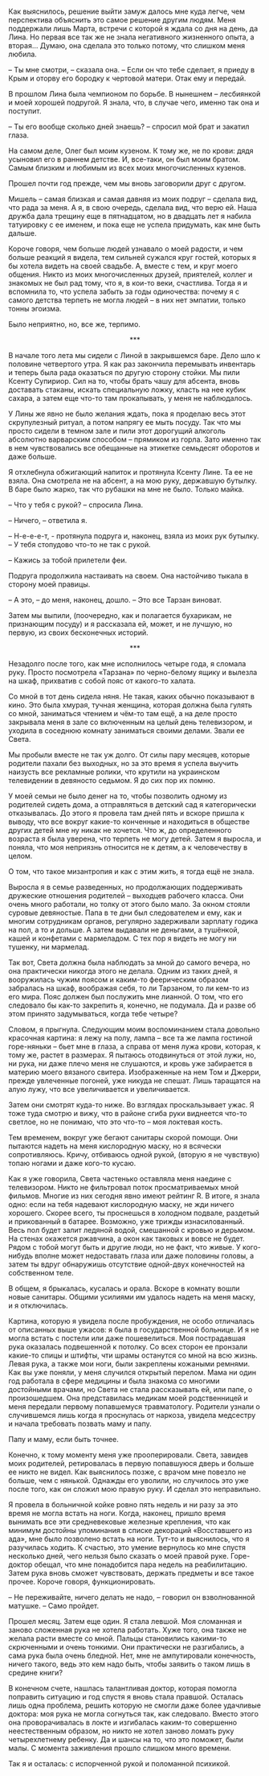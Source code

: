 # &nbsp; {#chapter-42}

Как выяснилось, решение выйти замуж далось мне куда легче, чем перспектива объяснить это самое решение другим людям. Меня поддержали лишь Марта, встречи с которой я ждала со дня на день, да Лина. Но первая все так же не знала негативного жизненного опыта, а вторая… Думаю, она сделала это только потому, что слишком меня любила.

– Ты мне смотри, – сказала она. – Если он что тебе сделает, я приеду в Крым и оторву его бородку к чертовой матери. Отак ему и передай.

В прошлом Лина была чемпионом по борьбе. В нынешнем – лесбиянкой и моей хорошей подругой. Я знала, что, в случае чего, именно так она и поступит.

– Ты его вообще сколько дней знаешь? – спросил мой брат и закатил глаза.

На самом деле, Олег был моим кузеном. К тому же, не по крови: дядя усыновил его в раннем детстве. И, все-таки, он был моим братом. Самым близким и любимым из всех моих многочисленных кузенов. 

Прошел почти год прежде, чем мы вновь заговорили друг с другом.

Мишель – самая близкая и самая давняя из моих подруг – сделала вид, что рада за меня. А я, в свою очередь, сделала вид, что верю ей. Наша дружба дала трещину еще в пятнадцатом, но в двадцать лет я набила татуировку с ее именем, и пока еще не успела придумать, как мне быть дальше.

Короче говоря, чем больше людей узнавало о моей радости, и чем больше реакций я видела, тем сильней сужался круг гостей, которых я бы хотела видеть на своей свадьбе. А, вместе с тем, и круг моего общения. Никто из моих многочисленных друзей, приятелей, коллег и знакомых не был рад тому, что я, в кои-то веки, счастлива. Тогда я и вспомнила то, что успела забыть за годы одиночества: почему я с самого детства терпеть не могла людей – в них нет эмпатии, только тонны эгоизма.

Было неприятно, но, все же, терпимо.

<div style="text-align: center;">***</div>

В начале того лета мы сидели с Линой в закрывшемся баре. Дело шло к половине четвертого утра. Я как раз закончила перемывать инвентарь и теперь была рада оказаться по другую сторону стойки. Мы пили Ксенту Супириор. Сил на то, чтобы брать чашу для абсента, вновь доставать стаканы, искать специальную ложку, класть на нее кубик сахара, а затем еще что-то там прокапывать, у меня не наблюдалось. 

У Лины же явно не было желания ждать, пока я проделаю весь этот скрупулезный ритуал, а потом напрягу ее мыть посуду. Так что мы просто сидели в темном зале и пили этот дорогущий алкоголь абсолютно варварским способом – прямиком из горла. Зато именно так в нем чувствовались все обещанные на этикетке семьдесят оборотов и даже больше.

Я отхлебнула обжигающий напиток и протянула Ксенту Лине. Та ее не взяла. Она смотрела не на абсент, а на мою руку, державшую бутылку. В баре было жарко, так что рубашки на мне не было. Только майка.

– Что у тебя с рукой? – спросила Лина.

– Ничего, – ответила я.

– Н-е-е-е-т, - протянула подруга и, наконец, взяла из моих рук бутылку. – У тебя стопудово что-то не так с рукой.

– Кажись за тобой прилетели феи.

Подруга продолжила настаивать на своем. Она настойчиво тыкала в сторону моей правицы. 

– А это, – до меня, наконец, дошло. – Это все Тарзан виноват.

Затем мы выпили, (поочередно, как и полагается бухарикам, не признающим посуду) и я рассказала ей, может, и не лучшую, но первую, из своих бесконечных историй.

<div style="text-align: center;">***</div>

Незадолго после того, как мне исполнилось четыре года, я сломала руку. Просто посмотрела «Тарзана» по черно-белому ящику и вылезла на шкаф, прихватив с собой пояс от какого-то халата.

Со мной в тот день сидела няня. Не такая, каких обычно показывают в кино. Это была хмурая, тучная женщина, которая должна была гулять со мной, заниматься чтением и чём-то там ещё, а на деле просто закрывала меня в зале со включенным на целый день телевизором, и уходила в соседнюю комнату заниматься своими делами. Звали ее Света.

Мы пробыли вместе не так уж долго. От силы пару месяцев, которые родители пахали без выходных, но за это время я успела выучить наизусть все рекламные ролики, что крутили на украинском телевидении в девяносто седьмом. Я до сих пор их помню.

У моей семьи не было денег на то, чтобы позволить одному из родителей сидеть дома, а отправляться в детский сад я категорически отказывалась. До этого я провела там дней пять и вскоре пришла к выводу, что все вокруг какие-то конченные и находиться в обществе других детей мне ну никак не хочется. Что ж, до определенного возраста я была уверена, что терпеть не могу детей. Затем я выросла, и поняла, что моя неприязнь относится не к детям, а к человечеству в целом.

О том, что такое мизантропия и как с этим жить, я тогда ещё не знала.

Выросла я в семье разведенных, но продолжающих поддерживать дружеские отношения родителей – выходцев рабочего класса. Они очень много работали, но толку от этого было мало. За окном стояли суровые девяностые. Папа в те дни был следователем и ему, как и многим сотрудникам органов, регулярно задерживали зарплату годика на пол, а то и дольше. А затем выдавали не деньгами, а тушёнкой, кашей и конфетами с мармеладом. С тех пор я видеть не могу ни тушенку, ни мармелад.

Так вот, Света должна была наблюдать за мной до самого вечера, но она практически никогда этого не делала. Одним из таких дней, я вооружилась чужим поясом и каким-то феерическим образом забралась на шкаф, воображая себя, то ли Тарзаном, то ли кем-то из его мира. Пояс должен был послужить мне лианной. О том, что его следовало бы как-то закрепить я, конечно, не подумала. Да и разве об этом принято задумываться, когда тебе четыре?

Словом, я прыгнула. Следующим моим воспоминанием стала довольно красочная картина: я лежу на полу, лампа – все та же лампа гостиной горе-няньки – бьет мне в глаза, а справа от меня лужа крови, которая, к тому же, растет в размерах. Я пытаюсь отодвинуться от этой лужи, но, ни рука, ни даже плечо меня не слушаются, и кровь уже забирается в материю моего вязаного свитера. Изображенные на нем Том и Джерри, прежде увлеченные погоней, уже никуда не спешат. Лишь таращатся на алую лужу, что все увеличивается и увеличивается.

Затем они смотрят куда-то ниже. Во взглядах проскальзывает ужас. Я тоже туда смотрю и вижу, что в районе сгиба руки виднеется что-то светлое, но не понимаю, что это что-то – моя локтевая кость. 

Тем временем, вокруг уже бегают санитары скорой помощи. Они пытаются надеть на меня кислородную маску, но я всячески сопротивляюсь. Кричу, отбиваюсь одной рукой, (вторую я не чувствую) топаю ногами и даже кого-то кусаю. 

Как я уже говорила, Света частенько оставляла меня наедине с телевизором. Никто не фильтровал поток просматриваемых мной фильмов. Многие из них сегодня явно имеют рейтинг R. В итоге, я знала одно: если на тебя надевают кислородную маску, не жди ничего хорошего. Скорее всего, ты проснешься в холодном подвале, раздетый и прикованный в батарее. Возможно, уже трижды изнасилованный. Весь пол будет залит ледяной водой, смешанной с кровью и дерьмом. На стенах окажется ржавчина, а окон как таковых и вовсе не будет. Рядом с тобой могут быть и другие люди, но не факт, что живые. У кого-нибудь вполне может недоставать глаза или даже половины головы, а затем ты вдруг обнаружишь отсутствие одной-двух конечностей на собственном теле.

В общем, я брыкалась, кусалась и орала. Вскоре в комнату вошли новые санитары. Общими усилиями им удалось надеть на меня маску, и я отключилась.

Картина, которую я увидела после пробуждения, не особо отличалась от описанных выше ужасов: я была в государственной больнице. И я не могла встать с постели или даже пошевелиться. Моя пострадавшая рука оказалась подвешенной к потолку. Со всех сторон ее пронзали какие-то спицы и штифты, чти шрамы останутся со мной на всю жизнь. Левая рука, а также мои ноги, были закреплены кожаными ремнями. Как вы уже поняли, у меня случился открытый перелом. Мама ни один год работала в сфере медицины и была знакома со многими достойными врачами, но Света не стала рассказывать ей, или папе, о произошедшем. Она представилась медикам моей родственницей и меня передали первому попавшемуся травматологу. Родители узнали о случившемся лишь когда я проснулась от наркоза, увидела медсестру и начала требовать позвать маму и папу.

Папу и маму, если быть точнее. 

Конечно, к тому моменту меня уже прооперировали. Света, завидев моих родителей, ретировалась в первую попавшуюся дверь и больше ее никто не видел. Как выяснилось позже, с врачом мне повезло не больше, чем с нянькой. Однажды его уволили, но случилось это уже после того, как он сложил мою правую руку. И сделал это неправильно. 

Я провела в больничной койке ровно пять недель и ни разу за это время не могла встать на ноги. Когда, наконец, пришло время вынимать все эти средневековые железные крепления, что как минимум достойны упоминания в списке декораций «Восставшего из ада», мне было позволено встать на ноги. Тут-то и выяснилось, что я разучилась ходить. К счастью, это умение вернулось ко мне спустя несколько дней, чего нельзя было сказать о моей правой руке. Горе-доктор обещал, что мне понадобится пара недель на реабилитацию. Затем рука вновь сможет чувствовать, держать предметы и все такое прочее. Короче говоря, функционировать. 

– Не переживайте, ничего делать не надо, – говорил он взволнованной матушке. – Само пройдет.

Прошел месяц. Затем еще один. Я стала левшой. Моя сломанная и заново сложенная рука не хотела работать. Хуже того, она также не желала расти вместе со мной. Пальцы становились какими-то скрюченными и очень тонкими. Они практически не разгибались, а сама рука была очень бледной. Нет, мне не ампутировали конечность, ничего такого, ведь это кем надо быть, чтобы заявить о таком лишь в средине книги? 

В конечном счете, нашлась талантливая доктор, которая помогла поправить ситуацию и год спустя я вновь стала правшой. Осталась лишь одна проблема, решить которую не смогли даже более удачливые доктора: моя рука не могла согнуться так, как следовало. Вместо этого она проворачивалась в локте и изгибалась каким-то совершенно неестественным образом, но никто не хотел заново ломать руку четырехлетнему ребенку. Да и шансы на то, что это поможет, были малы. С момента заживления прошло слишком много времени.

Так я и осталась: с испорченной рукой и поломанной психикой.

